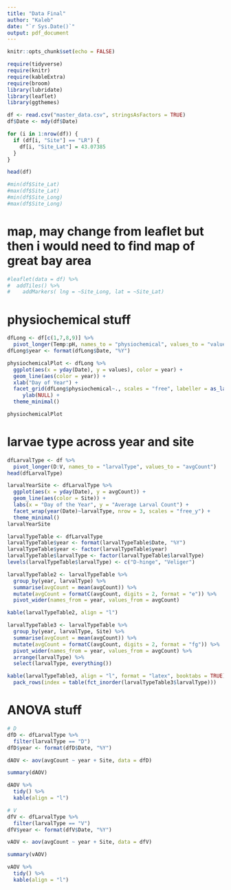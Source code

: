 ```yaml
---
title: "Data Final"
author: "Kaleb"
date: "`r Sys.Date()`"
output: pdf_document
---
```


```r
knitr::opts_chunk$set(echo = FALSE)

require(tidyverse)
require(knitr)
require(kableExtra)
require(broom)
library(lubridate)
library(leaflet)
library(ggthemes)

df <- read.csv("master_data.csv", stringsAsFactors = TRUE)
df$Date <- mdy(df$Date)

for (i in 1:nrow(df)) {
  if (df[i, "Site"] == "LR") {
    df[i, "Site_Lat"] = 43.07385
  }
}

```

```r
head(df)

#min(df$Site_Lat)
#max(df$Site_Lat)
#min(df$Site_Long)
#max(df$Site_Long)
```

# map, may change from leaflet but then i would need to find map of great bay area
 
```r
#leaflet(data = df) %>% 
#  addTiles() %>% 
#    addMarkers( lng = ~Site_Long, lat = ~Site_Lat)
```

# physiochemical stuff

```r
dfLong <- df[c(1,7,8,9)] %>% 
  pivot_longer(Temp:pH, names_to = "physiochemical", values_to = "values")
dfLong$year <- format(dfLong$Date, "%Y")
```

```r

physiochemicalPlot <- dfLong %>% 
  ggplot(aes(x = yday(Date), y = values), color = year) +
  geom_line(aes(color = year)) + 
  xlab("Day of Year") +
  facet_grid(dfLong$physiochemical~., scales = "free", labeller = as_labeller(c(Temp = "Temperature (°C)", Sal = "Salinity", pH = "pH")))  +
     ylab(NULL) +
  theme_minimal()

physiochemicalPlot
```



# larvae type across year and site
```r
dfLarvalType <- df %>% 
  pivot_longer(D:V, names_to = "larvalType", values_to = "avgCount")
head(dfLarvalType)
```


```r
larvalYearSite <- dfLarvalType %>% 
  ggplot(aes(x = yday(Date), y = avgCount)) +
  geom_line(aes(color = Site)) +
  labs(x = "Day of the Year", y = "Average Larval Count") +
  facet_wrap(year(Date)~larvalType, nrow = 3, scales = "free_y") +
  theme_minimal()
larvalYearSite
```

```r
larvalTypeTable <- dfLarvalType
larvalTypeTable$year <- format(larvalTypeTable$Date, "%Y")
larvalTypeTable$year <- factor(larvalTypeTable$year)
larvalTypeTable$larvalType <- factor(larvalTypeTable$larvalType)
levels(larvalTypeTable$larvalType) <- c("D-hinge", "Veliger")

larvalTypeTable2 <- larvalTypeTable %>% 
  group_by(year, larvalType) %>% 
  summarise(avgCount = mean(avgCount)) %>% 
  mutate(avgCount = formatC(avgCount, digits = 2, format = "e")) %>% 
  pivot_wider(names_from = year, values_from = avgCount)

kable(larvalTypeTable2, align = "l")
```

```r
larvalTypeTable3 <- larvalTypeTable %>% 
  group_by(year, larvalType, Site) %>%
  summarise(avgCount = mean(avgCount)) %>% 
  mutate(avgCount = formatC(avgCount, digits = 2, format = "fg")) %>% 
  pivot_wider(names_from = year, values_from = avgCount) %>% 
  arrange(larvalType) %>% 
  select(larvalType, everything())

kable(larvalTypeTable3, align = "l", format = "latex", booktabs = TRUE) %>% 
  pack_rows(index = table(fct_inorder(larvalTypeTable3$larvalType)))
```

# ANOVA stuff

```r
# D
dfD <- dfLarvalType %>% 
  filter(larvalType == "D")
dfD$year <- format(dfD$Date, "%Y")

dAOV <- aov(avgCount ~ year + Site, data = dfD)

summary(dAOV)

dAOV %>% 
  tidy() %>% 
  kable(align = "l")

# V
dfV <- dfLarvalType %>% 
  filter(larvalType == "V")
dfV$year <- format(dfV$Date, "%Y")

vAOV <- aov(avgCount ~ year + Site, data = dfV)

summary(vAOV)

vAOV %>% 
  tidy() %>% 
  kable(align = "l")
```





